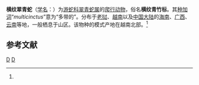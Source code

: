 {{NoteTA|G1=LS}}
{{Speciesbox
| genus = Cyclophiops
| species = multicinctus
| authority = (Roux, 1907)<ref name='id4606'>{{cite web| url =http://www.bioinfo.cn/db05/BjdwSpecies.php?action=view&id=4606| title =横纹翠青蛇| work =《中国动物物种编目数据库》| publisher =中国科学院微生物研究所| author =中国科学院动物研究所| accessdate =2009-04-11| deadurl =yes| archiveurl =https://web.archive.org/web/20160305045631/http://www.bioinfo.cn/db05/BjdwSpecies.php?action=view&id=4606| archivedate =2016-03-05}}</ref>
}}

'''横纹翠青蛇'''（[[学名|学名]]：{{lang|la|''Cyclophiops multicinctus''}}）为[[游蛇科|游蛇科]][[翠青蛇属|翠青蛇属]]的[[爬行动物|爬行动物]]，俗名'''横纹青竹标'''。其[[种加词|种加词]]“''multicinctus''”意为“多带的”。分布于[[老挝|老挝]]、[[越南|越南]]以及[[中国大陆|中国大陆]]的[[海南|海南]]、[[广西|广西]]、[[云南|云南]]等地，一般栖息于山区。该物种的模式产地在越南北部。<ref name='id4606'/>

== 参考文献 ==
{{reflist}}

{{Taxonbar|from=Q3008561}}

[[Category:翠青蛇属|D]]
[[Category:_1907年描述的动物|D]]


{{snake-stub}}
